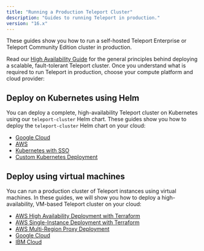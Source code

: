 ```yaml
---
title: "Running a Production Teleport Cluster"
description: "Guides to running Teleport in production."
version: "16.x"
---
```


These guides show you how to run a self-hosted Teleport Enterprise or Teleport
Community Edition cluster in production.

Read our [High Availability Guide](/docs/ver/16.x/deploy-a-cluster/high-availability) for the general
principles behind deploying a scalable, fault-tolerant Teleport cluster. Once
you understand what is required to run Teleport in production, choose your
compute platform and cloud provider:

## Deploy on Kubernetes using Helm

You can deploy a complete, high-availability Teleport cluster on Kubernetes
using our `teleport-cluster` Helm chart. These guides show you how to deploy the
`teleport-cluster` Helm chart on your cloud:

- [Google Cloud](/docs/ver/16.x/deploy-a-cluster/helm-deployments/gcp)
- [AWS](/docs/ver/16.x/deploy-a-cluster/helm-deployments/aws)
- [Kubernetes with SSO](/docs/ver/16.x/deploy-a-cluster/helm-deployments/kubernetes-cluster)
- [Custom Kubernetes Deployment](/docs/ver/16.x/deploy-a-cluster/helm-deployments/custom)

## Deploy using virtual machines

You can run a production cluster of Teleport instances using virtual machines.
In these guides, we will show you how to deploy a high-availability, VM-based
Teleport cluster on your cloud:

- [AWS High Availability Deployment with Terraform](/docs/ver/16.x/deploy-a-cluster/deployments/aws-ha-autoscale-cluster-terraform)
- [AWS Single-Instance Deployment with Terraform](/docs/ver/16.x/deploy-a-cluster/deployments/aws-starter-cluster-terraform)
- [AWS Multi-Region Proxy Deployment](/docs/ver/16.x/deploy-a-cluster/deployments/aws-gslb-proxy-peering-ha-deployment)
- [Google Cloud](/docs/ver/16.x/deploy-a-cluster/deployments/gcp)
- [IBM Cloud](/docs/ver/16.x/deploy-a-cluster/deployments/ibm)
